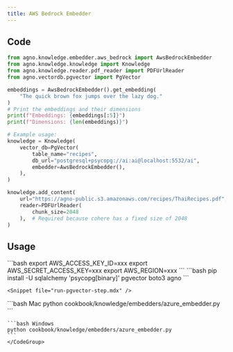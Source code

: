 ```yaml
---
title: AWS Bedrock Embedder
---
```



## Code

```python
from agno.knowledge.embedder.aws_bedrock import AwsBedrockEmbedder
from agno.knowledge.knowledge import Knowledge
from agno.knowledge.reader.pdf_reader import PDFUrlReader
from agno.vectordb.pgvector import PgVector

embeddings = AwsBedrockEmbedder().get_embedding(
    "The quick brown fox jumps over the lazy dog."
)
# Print the embeddings and their dimensions
print(f"Embeddings: {embeddings[:5]}")
print(f"Dimensions: {len(embeddings)}")

# Example usage:
knowledge = Knowledge(      
    vector_db=PgVector(
        table_name="recipes",
        db_url="postgresql+psycopg://ai:ai@localhost:5532/ai",
        embedder=AwsBedrockEmbedder(),
    ),
)

knowledge.add_content(
    url="https://agno-public.s3.amazonaws.com/recipes/ThaiRecipes.pdf",
    reader=PDFUrlReader(
        chunk_size=2048
    ),  # Required because cohere has a fixed size of 2048
)

```

## Usage

<Steps>
  <Snippet file="create-venv-step.mdx" />

  <Step title="Set your API key">
    ```bash
    export AWS_ACCESS_KEY_ID=xxx
    export AWS_SECRET_ACCESS_KEY=xxx
    export AWS_REGION=xxx
    ```
  </Step>

  <Step title="Install libraries">
    ```bash
    pip install -U sqlalchemy 'psycopg[binary]' pgvector boto3 agno
    ```
  </Step>


    <Snippet file="run-pgvector-step.mdx" />


  <Step title="Run Agent">
    <CodeGroup>
    ```bash Mac
    python cookbook/knowledge/embedders/azure_embedder.py
    ```

    ```bash Windows
    python cookbook/knowledge/embedders/azure_embedder.py 
    ```
    </CodeGroup>
  </Step>
</Steps>